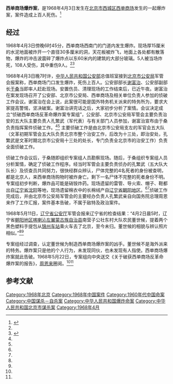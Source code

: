 {{refimprove|time=2015-03-16T16:03:59+00:00}}
'''西单商场爆炸案'''，是1968年4月3日发生在[[北京市|北京市]][[西城区|西城区]][[西单商场|西单商场]]发生的一起爆炸案，案件造成上百人死伤。<ref name=lrb>{{Cite web |url=http://lrb.dayoo.com/html/2013-01/09/content_2107388.htm |title=1968，北京西单商场惨烈爆炸真相，老人报，2013-01-09 |access-date=2015-03-16 |archive-date=2014-11-02 |archive-url=https://web.archive.org/web/20141102053827/http://lrb.dayoo.com/html/2013-01/09/content_2107388.htm |dead-url=no }}</ref>

==经过==
1968年4月3日傍晚6时45分，西单商场西南门的门道内发生爆炸。现场厚15厘米的水泥地面被炸开一个直径30多厘米的洞，天花板被炸飞，地面上各处都有散落物，爆炸的冲击波震碎了爆炸点以东60米内的建筑的大部分玻璃。5人被当场炸死，108人受伤，其中重伤9人。<ref name=lrb/><ref name=bnc>{{Cite web |url=http://news.ifeng.com/history/zhongguoxiandaishi/detail_2012_11/09/18997973_0.shtml |title=于桑，西单商场爆炸案始末，百年潮2012年第7期 |access-date=2015-03-16 |archive-date=2015-04-02 |archive-url=https://web.archive.org/web/20150402193505/http://news.ifeng.com/history/zhongguoxiandaishi/detail_2012_11/09/18997973_0.shtml |dead-url=no }}</ref>

1968年4月3日晚7时许，[[中华人民共和国公安部|中华人民共和国公安部]]总值班室接到[[北京市公安局|北京市公安局]]军管会报案称，西单商场门口发生爆炸，死伤上百人。公安部部长[[谢富治|谢富治]]、公安部副部长[[于桑|于桑]]当即率人赶赴现场。安置伤员、清理现场的工作结束后，已近午夜。谢富治在案发现场召开了公安部、北京市公安局、西单商场及相关单位负责人参加的侦破工作会议。谢富治在会上说，此案很可能是国外特务机关派来的特务所为，要求大家提高警惕，坚决破案。谢富治讲完话之后，大家初步分析了案情。会议决定成立“侦破西单商场反革命爆炸案专案组”，公安部、北京市公安局军管会主要负责治安的五大队主要负责人孔繁武（军代表）与有关部门人员参加，谢富治宣布由于桑负责指挥案件侦破工作。<ref name=lrb/><ref name=bnc/>
主要侦破工作是由北京市公安局支左的军官会五大队（文革初期军管会五大队负责北京市整个治安工作，后改为十三处，即治安处，孔繁武是文革时期北京市公安局十三处的处长，专门负责全北京市的治安工作）负责全面侦破工作。

侦破工作会议后，于桑随即组织专案组人员勘察现场。随后，于桑组织专案组人员分析案情，确定了侦破工作程序。经当时军管会主要负责侦办的孔繁武（五大队大队长）及侦查员共同努力，很快经群众辨认，尸体完整的4名死者的身份被查明，都是北京人，来西单商场购物时被炸身亡。剩下一名尸体不完整的死者身份不明。专案组初步判断，爆炸品可能是硝铵炸药。现场遗留的雷管、导火索、帽子、鞋都出自[[辽宁省|辽宁省]][[沈阳|沈阳]]等地，现场遗留棉衣中的长棉绒产自[[辽宁省|辽宁省]][[朝阳市|朝阳地区]]。<ref name=lrb/><ref name=bnc/>侦破工作完成后，并由北京市公安局军管会的主要经办负责人孔繁武亲自向国务院总理周恩来作了工作汇报，案件基本告破，不属于敌特及政治案件。

1968年5月11日，[[辽宁省公安厅|辽宁省公安厅]]军管会报来辽宁省的检查结果：“4月2日晨5时，辽宁省[[朝阳地区|朝阳地区]][[喀喇沁左翼蒙古族自治县|喀喇沁左翼蒙古族自治县]]南营子公社东村大队农民董世候，提着两个黑色塑料手提包从[[锦州站|锦州车站]]乘火车去了北京，至今未归。董世候的相貌与辨认照片相似。”<ref name=lrb/><ref name=bnc/>

专案组经过调查，认定董世候为制造西单商场爆炸案的凶手。董世候不是海外派来的特务。爆炸案只是他的个人行为，未发现同伙，也未发现有人指使。西单商场爆炸案就此告破。1968年5月22日，专案组向中央送交《关于破获西单商场反革命爆炸案的报告》，[[周恩来|周恩来]]圈阅。<ref name=lrb/><ref name=bnc/>

==参考文献==
{{Reflist|2}}

[[Category:1968年北京|Category:1968年北京]]
[[Category:1968年中国案件|Category:1968年中国案件]]
[[Category:1960年代中国命案|Category:1960年代中国命案]]
[[Category:中国谋杀－自杀案|Category:中国谋杀－自杀案]]
[[Category:中华人民共和国爆炸命案|Category:中华人民共和国爆炸命案]]
[[Category:中华人民共和国北京市谋杀案|Category:中华人民共和国北京市谋杀案]]
[[Category:1968年4月|Category:1968年4月]]